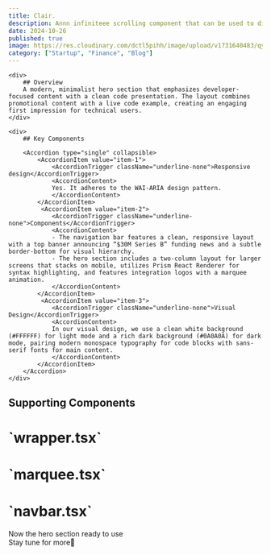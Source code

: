 ```yaml
---
title: Clair.
description: Annn infiniteee scrolling component that can be used to display text, images, or videos.
date: 2024-10-26
published: true
image: https://res.cloudinary.com/dctl5pihh/image/upload/v1731640483/qyej6ljzpq4fuwxadtov.png
category: ["Startup", "Finance", "Blog"]
---
```


<ComponentPreview name="saas-hero-three" />

<div className="md:py-12 md:px-20">
<div className="w-full grid md:grid-cols-2 grid-cols-1 space-y-4 md:space-y-0 gap-2">

    <div>
        ## Overview
        A modern, minimalist hero section that emphasizes developer-focused content with a clean code presentation. The layout combines promotional content with a live code example, creating an engaging first impression for technical users.
    </div>

    <div>
        ## Key Components

        <Accordion type="single" collapsible>
            <AccordionItem value="item-1">
                <AccordionTrigger className="underline-none">Responsive design</AccordionTrigger>
                <AccordionContent>
                Yes. It adheres to the WAI-ARIA design pattern.
                </AccordionContent>
            </AccordionItem>
             <AccordionItem value="item-2">
                <AccordionTrigger className="underline-none">Components</AccordionTrigger>
                <AccordionContent>
                - The navigation bar features a clean, responsive layout with a top banner announcing “$30M Series B” funding news and a subtle border-bottom for visual hierarchy.
                - The hero section includes a two-column layout for larger screens that stacks on mobile, utilizes Prism React Renderer for syntax highlighting, and features integration logos with a marquee animation.
                </AccordionContent>
            </AccordionItem>
             <AccordionItem value="item-3">
                <AccordionTrigger className="underline-none">Visual Design</AccordionTrigger>
                <AccordionContent>
                In our visual design, we use a clean white background (#FFFFFF) for light mode and a rich dark background (#0A0A0A) for dark mode, pairing modern monospace typography for code blocks with sans-serif fonts for main content.
                </AccordionContent>
            </AccordionItem>
        </Accordion>
    </div>

</div>

## Supporting Components

<h1 className="mt-2">`wrapper.tsx`</h1>

<ComponentSource name="saas-hero-three-wrapper" />

<h1>`marquee.tsx`</h1>

<ComponentSource name="saas-hero-three-banner" />

<h1>`navbar.tsx`</h1>

<ComponentSource name="saas-hero-three-navbar" />

Now the hero section ready to use<br/>
Stay tune for more🚀

</div>
